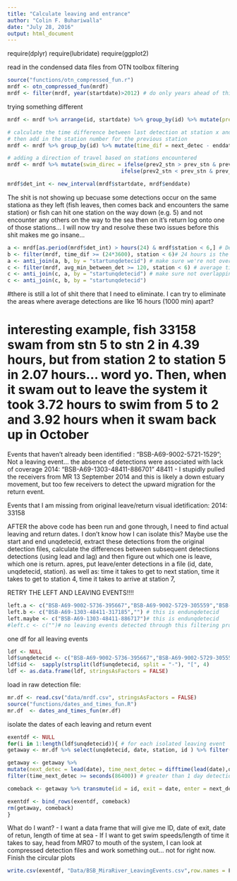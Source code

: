 ```yaml
---
title: "Calculate leaving and entrance"
author: "Colin F. Buhariwalla"
date: "July 28, 2016"
output: html_document
---
```


require(dplyr)
require(lubridate)
require(ggplot2)

read in the condensed data files from OTN toolbox filtering
```r
source("functions/otn_compressed_fun.r")
mrdf <- otn_compressed_fun(mrdf)
mrdf <- filter(mrdf, year(startdate)>2012) # do only years ahead of this. for 2012, rely on visual identification
```


trying something different
```r
mrdf <- mrdf %>% arrange(id, startdate) %>% group_by(id) %>% mutate(prev_detec2 = lag(enddate,2), prev_detec = lag(enddate), cur_det_start = startdate, cur_det_end = enddate, next_detec = lead(startdate), next_detec2 = lead(startdate, 2))

# calculate the time difference between last detection at station x and first detection at station y.
# then add in the station number for the previous station 
mrdf <- mrdf %>% group_by(id) %>% mutate(time_dif = next_detec - enddate, prev3_stn = lag(station, 3), prev2_stn = lag(station, 2), prev_stn = lag(station), cur_stn = station, next_stn = lead(station), next2_stn = lead(station, 2), next3_stn = lead(station, 3))

# adding a direction of travel based on stations encountered
mrdf <- mrdf %>% mutate(swim_direc = ifelse(prev2_stn > prev_stn & prev_stn > cur_stn, -1,  
                                    ifelse(prev2_stn < prev_stn & prev_stn < cur_stn, 1, 0)))

mrdf$det_int <- new_interval(mrdf$startdate, mrdf$enddate)
```

The shit is not showing up becuase some detections occur on the same stationa as they left (fish leaves, then comes back and encounters the same station) or fish can hit one station on the way down (e.g. 5) and not encounter any others on the way to the sea then on it's return log onto one of those stations... I will now try and resolve these two issues before this shit makes me go insane... 

```r
a <- mrdf[as.period(mrdf$det_int) > hours(24) & mrdf$station < 6,] # Detections that occur greater than 24 hours apart, at stations less than 7
b <- filter(mrdf, time_dif >= (24*3600), station < 6)# 24 hours is the threshold that I am using # time_dff <- next_detec - enddate (of current detec)
a <- anti_join(a, b, by = "startunqdetecid") # make sure we're not overlapping in the shit we're combing through
c <- filter(mrdf, avg_min_between_det >= 120, station < 6) # average time between detections is 2 hours or more
c <- anti_join(c, a, by = "startunqdetecid") # make sure not overlapping shit here
c <- anti_join(c, b, by = "startunqdetecid")
```

#there is still a lot of shit there that I need to eliminate. I can try to eliminate the areas where average detections are like 16 hours (1000 min) apart? 

# interesting example, fish 33158 swam from stn 5 to stn 2 in 4.39 hours, but from station 2 to station 5 in 2.07 hours... word yo. Then, when it swam out to leave the system it took 3.72 hours to swim from 5 to 2 and 3.92 hours when it swam back up in October

Events that haven't already been identified : 
"BSB-A69-9002-5721-1529"; Not a leaving event... the absence of detections were associated with lack of coverage
2014: 
"BSB-A69-1303-48411-886701" 
48411 - I stupidly pulled the receivers from MR 13 September 2014 and this is likely a down estuary movement, but too few receivers to detect the upward migration for the return event. 

Events that I am missing from original leave/return visual idetification:
2014:
33158

AFTER the above code has been run and gone through, I need to find actual leaving and return dates. I don't know how I can isolate this? Maybe use the start and end unqdetecid, extract these detections from the original detection files, calculate the differences between subsequent detections detections (using lead and lag) and then figure out which one is leave, which one is return. apres, put leave/enter detections in a file (id, date, unqdetecid, station). as well as: time it takes to get to next station, time it takes to get to station 4, time it takes to arrive at station 7, 


RETRY THE LEFT AND LEAVING EVENTS!!!!
```r
left.a <- c("BSB-A69-9002-5736-395667","BSB-A69-9002-5729-305559","BSB-A69-1303-48411-886701","BSB-A69-1303-48410-886684","BSB-A69-1303-48410-243331","BSB-A69-1303-48409-976162","BSB-A69-1303-48409-331865","BSB-A69-1303-33158-885612","BSB-A69-1303-33158-280102","BSB-A69-1303-33158-236004","BSB-A69-1303-33158-207355") # startunqdetecid
left.b <- c("BSB-A69-1303-48411-317185","") # this is endunqdetecid
left.maybe <- c("BSB-A69-1303-48411-886717")# this is endunqdetecid
#left.c <- c("")# no leaving events detected through this filtering process 
```
one df for all leaving events
```r
ldf <- NULL
ldf$unqdetecid <- c("BSB-A69-9002-5736-395667","BSB-A69-9002-5729-305559","BSB-A69-1303-48411-886701","BSB-A69-1303-48410-886684","BSB-A69-1303-48410-243331","BSB-A69-1303-48409-976162","BSB-A69-1303-48409-331865","BSB-A69-1303-33158-885612","BSB-A69-1303-33158-280102","BSB-A69-1303-33158-236004","BSB-A69-1303-33158-207355","BSB-A69-1303-48411-317185","BSB-A69-1303-48411-886717")
ldf$id <-  sapply(strsplit(ldf$unqdetecid, split = "-"), "[", 4) 
ldf <- as.data.frame(ldf, stringsAsFactors = FALSE)
```

load in raw detection file:
```r
mr.df <- read.csv("data/mrdf.csv", stringsAsFactors = FALSE)
source("functions/dates_and_times_fun.R")
mr.df  <- dates_and_times_fun(mr.df)
```

isolate the dates of each leaving and return event
```r
exentdf <- NULL
for(i in 1:length(ldf$unqdetecid)){ # for each isolated leaving event
getaway <- mr.df %>% select(unqdetecid, date, station, id ) %>% filter(id == ldf$id[i], date >= date[unqdetecid ==     ldf$unqdetecid[i]]) %>% top_n(100, desc(date)) # use the compressed data file startunqdetecid (unqdetecid here) to isolate the 100 raw detections around the leave/return event 

getaway <- getaway %>% 
mutate(next_detec = lead(date), time_next_detec = difftime(lead(date),date,units="secs"), time_prev_detec = difftime(date, lag(date), units="secs"), next_station = lead(station), orig_detec = ldf$unqdetecid[i]) %>% # create a little filtering tool to get the next station, original unqdetecid from ldf (to troubleshoot/verify that all isolated detections were found); NOTE: had to use difftime and units since this was fucking me up. Most nextdate-date were seconds, however, a few were in days 
filter(time_next_detec >= seconds(86400)) # greater than 1 day detection difference between them #### THIS IS TO BE CONSISTENT WITH ABOVE filtering

comeback <- getaway %>% transmute(id = id, exit = date, enter = next_detec, exit_stn = station, enter_stn = next_station, time_away = difftime(next_detec,date, units="secs"), orig_detec = orig_detec) # just cleaning everything up for the output dataframe 

exentdf <- bind_rows(exentdf, comeback)
rm(getaway, comeback)
}
```

What do I want? 
- I want a data frame that will give me ID, date of exit, date of retun, length of time at sea 
- If I want to get swim speeds/length of time it takes to say, head from MR07 to mouth of the system, I can look at compressed detection files and work something out... not for right now. Finish the circular plots

```r
write.csv(exentdf, "Data/BSB_MiraRiver_LeavingEvents.csv",row.names = F)
```

 